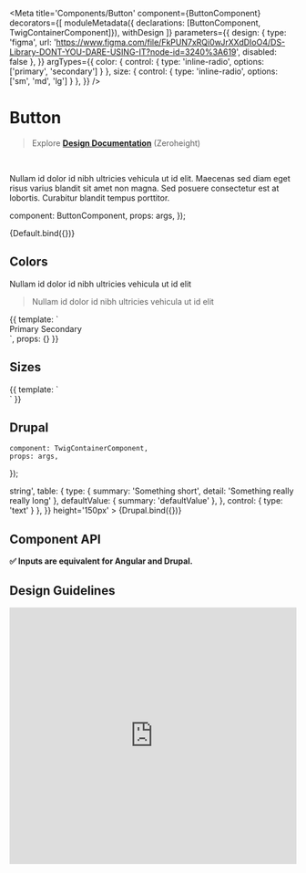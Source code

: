 
<!-- subcomponents={ ListHeading, ListItem } -->
<Meta 
    title='Components/Button' 
    component={ButtonComponent}
    decorators={[
        moduleMetadata({ declarations: [ButtonComponent, TwigContainerComponent]}),
        withDesign
    ]}
    parameters={{
        design: {
            type: 'figma',
            url: 'https://www.figma.com/file/FkPUN7xRQi0wJrXXdDIoO4/DS-Library-DONT-YOU-DARE-USING-IT?node-id=3240%3A619',
            disabled: false
        },
    }}
    argTypes={{
        color: { control: { type: 'inline-radio', options: ['primary', 'secondary'] } },
        size: { control: { type: 'inline-radio', options: ['sm', 'md', 'lg'] } },
    }}
/>

# Button

> Explore **[Design Documentation](https://zeroheight.com)** (Zeroheight)

<br/>

Nullam id dolor id nibh ultricies vehicula ut id elit. Maecenas sed diam eget risus varius blandit sit amet non magna. Sed posuere consectetur est at lobortis. Curabitur blandit tempus porttitor.

  component: ButtonComponent,
  props: args,
});

<Preview>
    <Story 
        name='Default' 
        args={{ label: 'Default' }}
    >
        {Default.bind({})}
    </Story>
</Preview>

## Colors

Nullam id dolor id nibh ultricies vehicula ut id elit

> Nullam id dolor id nibh ultricies vehicula ut id elit

<Preview>
    <Story 
        name='Colors' 
        parameters={{ 
            controls: { disabled: true }
        }}
        height='100px'
    >
    {{
        template: `
            <div class='d-flex'>
                <bf-button color='primary' styleClass='m-2'>
                    Primary
                </bf-button>
                <bf-button color='secondary' styleClass='m-2'>
                    Secondary
                </bf-button>
            </div>
        `,
        props: {}
    }}
    </Story>
</Preview>

## Sizes

<Preview>
    <Story 
        name='Sizes' 
        parameters={{ 
            controls: { disabled: true }
        }}
        height='100px'
    >
    {{
        template: `
            <div class='d-flex align-items-center'>
                <bf-button label='Small' size='sm' styleClass='m-2'></bf-button>
                <bf-button label='Medium' size='md' styleClass='m-2'></bf-button>
                <bf-button label='Large' size='lg' styleClass='m-2'></bf-button>
                <script>
                    console.log('args', args);
                </script>
            </div>
        `
    }}
    </Story>
</Preview>

## Drupal


    component: TwigContainerComponent,
    props: args,
});

<!-- argTypes: { DrupalSpecificProps: { type : ArgTypes.string, defaultValue: 'initial' } } -->

<Preview>
    <Story 
        name='Drupal'
        args={{ 
            elementPath: 'components/button/twig/button',
            label: 'Drupal',
            DrupalSpecificProps: 'value'
        }}
        argTypes={{
            DrupalSpecificProps: { 
                name: 'Specific Name',
                type: { name: 'string (not display in table?)', required: true },
                defaultValue: 'defaultValue',
                description: 'Description of this property <br/><span class="css-jhru3i">string</span>',
                table: {
                    type: { summary: 'Something short', detail: 'Something really really long' },
                    defaultValue: { summary: 'defaultValue' },
                },
                control: { type: 'text' }
            },
        }}
        height='150px'
    >
        {Drupal.bind({})}
    </Story>
</Preview>

## Component API
**✅  Inputs are equivalent for Angular and Drupal.**

<Props of={ButtonComponent} />

## Design Guidelines
<iframe width='100%' height='450' src='https://www.figma.com/embed?embed_host=share&url=https%3A%2F%2Fwww.figma.com%2Ffile%2FFkPUN7xRQi0wJrXXdDIoO4%2FDS-Library-DONT-YOU-DARE-USING-IT%3Fnode-id%3D3240%253A619&chrome=DOCUMENTATION' frameBorder='0' allowFullScreen></iframe>

<!-- 

Note: argtypes schema

const argTypes = {
  label: {
    name: 'label',
    type: { name: 'string', required: false },
    defaultValue: 'Hello',
    description: 'overwritten description',
    table: {
      type: { summary: 'something short', detail: 'something really really long' },
      defaultValue: { summary: 'Hello' },
    }
    control: {
      type: null
    }
  }
}

Note: To refer to another component:

<Story name='basic radio' height='400px'>{{
  moduleMetadata: {
    declarations: [RadioButtonComponent]
  }
  template: `
    <div class='some-wrapper-with-padding'>
      <my-radio-btn [checked]='checked'>Some Checkbox</my-radio-btn>
    </div>
  `,
  props: {
    checked: true
  }
}}</Story> -->